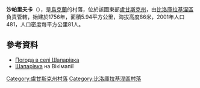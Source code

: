 {{coord|49|29|43|N|38|51|9|E|scale:100000|display=title}}

'''沙帕里夫卡'''（{{lang-uk|Шапарівка}}），是[[烏克蘭|烏克蘭]]的村落，位於該國東部[[盧甘斯克州|盧甘斯克州]]，由[[比洛庫拉基涅區|比洛庫拉基涅區]]負責管轄，始建於1756年，面積5.94平方公里，海拔高度86米，2001年人口481，人口密度每平方公里81人。

==參考資料==
* [http://weather.in.ua/ua/lyganskaja/28655 Погода в селі Шапарівка] {{Wayback|url=http://weather.in.ua/ua/lyganskaja/28655 |date=20161003063929 }}
* [http://wikimapia.org/19286462/uk/Шапарівка Шапарівка] {{Wayback|url=http://wikimapia.org/19286462/uk/%D0%A8%D0%B0%D0%BF%D0%B0%D1%80%D1%96%D0%B2%D0%BA%D0%B0 |date=20161003190338 }} на Вікімапії

{{DEFAULTSORT:Шапарівка}}
[[Category:盧甘斯克州村落|Category:盧甘斯克州村落]]
[[Category:比洛庫拉基涅區村落|Category:比洛庫拉基涅區村落]]


{{Luhansk-geo-stub}}